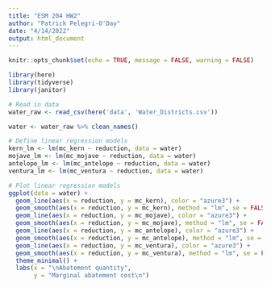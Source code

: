 ```yaml
---
title: "ESM 204 HW2"
author: "Patrick Pelegri-O'Day"
date: "4/14/2022"
output: html_document
---
```


```r
knitr::opts_chunk$set(echo = TRUE, message = FALSE, warning = FALSE)

library(here)
library(tidyverse)
library(janitor)
```

```r
# Read in data
water_raw <- read_csv(here('data', 'Water_Districts.csv'))

water <- water_raw %>% clean_names()
```

```r
# Define linear regression models
kern_lm <- lm(mc_kern ~ reduction, data = water)
mojave_lm <- lm(mc_mojave ~ reduction, data = water)
antelope_lm <- lm(mc_antelope ~ reduction, data = water)
ventura_lm <- lm(mc_ventura ~ reduction, data = water)
```

```r
# Plot linear regression models
ggplot(data = water) +
  geom_line(aes(x = reduction, y = mc_kern), color = "azure3") +
  geom_smooth(aes(x = reduction, y = mc_kern), method = "lm", se = FALSE, color = "firebrick4") +
  geom_line(aes(x = reduction, y = mc_mojave), color = "azure3") +
  geom_smooth(aes(x = reduction, y = mc_mojave), method = "lm", se = FALSE, color = "darkolivegreen4") +
  geom_line(aes(x = reduction, y = mc_antelope), color = "azure3") +
  geom_smooth(aes(x = reduction, y = mc_antelope), method = "lm", se = FALSE, color = "darkslategray4") +
  geom_line(aes(x = reduction, y = mc_ventura), color = "azure3") +
  geom_smooth(aes(x = reduction, y = mc_ventura), method = "lm", se = FALSE, color = "goldenrod4") +
  theme_minimal() +
  labs(x = "\nAbatement quantity",
       y = "Marginal abatement cost\n")
```

